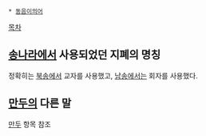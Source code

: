  * [[동음이의어]]

[[목차]]

== [[송나라]]에서 사용되었던 지폐의 명칭 ==
정확히는 [[북송]]에서 교자를 사용했고, [[남송]]에서는 회자를 사용했다.

== [[만두]]의 다른 말 ==
[[만두]] 항목 참조
